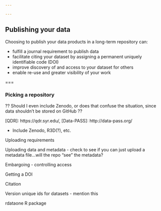 ```yaml
---

---
```


## Publishing your data

Choosing to publish your data products in a long-term repository can:

   - fulfill a journal requirement to publish data
   - facilitate citing your dataset by assigning a permanent uniquely identifiable code (DOI)
   - improve discovery of and access to your dataset for others
   - enable re-use and greater visibility of your work

===

### Picking a repository 
 ?? Should I even include Zenodo, or does that confuse the situation, since data shouldn't be stored on GitHub ??
 
 [QDR]: https://qdr.syr.edu/, [Data-PASS]: http://data-pass.org/
 
 - Include Zenodo, R3D(?), etc.
 
Uploading requirements

Uploading data and metadata - check to see if you can just upload a metadata file...will the repo "see" the metadata?

Embargoing - controlling access

Getting a DOI

Citation

Version unique ids for datasets - mention this


rdataone R package


